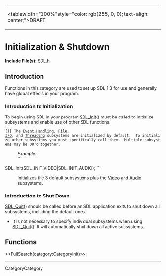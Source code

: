 <!-- #master-page:CategoryTemplate -->
<!-- #master-date:Unknown-Date -->
<!-- format wiki -->
<!-- language en -->
{|
|<tablewidth="100%"style="color: rgb(255, 0, 0); text-align: center;">DRAFT 
|}

= Initialization & Shutdown =

'''Include File(s):''' [http://hg.libsdl.org/SDL/file/68dfd6df47da/include/SDL.h SDL.h]


== Introduction ==

Functions in this category are used to set up SDL 1.3 for use and generally have global effects in your program.

=== Introduction to Initialization ===

To begin using SDL in your program [[SDL_Init]]() must be called to initialize subsystems and enable use of other SDL functions. 
 {i} The [[CategoryEvents|Event Handling]], [[CategoryIO|File I/O]], and [[CategoryThread|Threading]] subsystems are initialized by default.  To initialize other subsystems you must specifically call them.  Multiple subsystems may be OR'd together. 
: ''Example:''
: ```
SDL_Init(SDL_INIT_VIDEO|SDL_INIT_AUDIO);
```
: Initializes the 3 default subsystems plus the [[CategoryVideo|Video]] and [[CategoryAudio|Audio]] subsystems.

=== Introduction to Shut Down ===

[[SDL_Quit]]() should be called before an SDL application exits to shut down all subsystems, including the default ones.
* It is not necessary to specify individual subsystems when using [[SDL_Quit]]().  It will automatically shut down all active subsystems. 

== Functions ==

<<FullSearch(category:CategoryInit)>>

----
CategoryCategory
